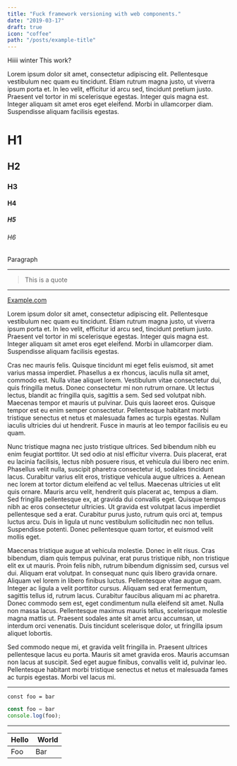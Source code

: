 ```yaml
---
title: "Fuck framework versioning with web components."
date: "2019-03-17"
draft: true
icon: "coffee"
path: "/posts/example-title"
---
```


Hiiii winter <Link to="/">This work?</Link>

Lorem ipsum dolor sit amet, consectetur adipiscing elit. Pellentesque vestibulum nec quam eu tincidunt. Etiam rutrum magna justo, ut viverra ipsum porta et. In leo velit, efficitur id arcu sed, tincidunt pretium justo. Praesent vel tortor in mi scelerisque egestas. Integer quis magna est. Integer aliquam sit amet eros eget eleifend. Morbi in ullamcorper diam. Suspendisse aliquam facilisis egestas.

# H1

## H2

### H3

#### H4

##### H5

###### H6

Paragraph

---

> This is a quote

---

[Example.com](example.com)

Lorem ipsum dolor sit amet, consectetur adipiscing elit. Pellentesque vestibulum nec quam eu tincidunt. Etiam rutrum magna justo, ut viverra ipsum porta et. In leo velit, efficitur id arcu sed, tincidunt pretium justo. Praesent vel tortor in mi scelerisque egestas. Integer quis magna est. Integer aliquam sit amet eros eget eleifend. Morbi in ullamcorper diam. Suspendisse aliquam facilisis egestas.

Cras nec mauris felis. Quisque tincidunt mi eget felis euismod, sit amet varius massa imperdiet. Phasellus a ex rhoncus, iaculis nulla sit amet, commodo est. Nulla vitae aliquet lorem. Vestibulum vitae consectetur dui, quis fringilla metus. Donec consectetur mi non rutrum ornare. Ut lectus lectus, blandit ac fringilla quis, sagittis a sem. Sed sed volutpat nibh. Maecenas tempor et mauris ut pulvinar. Duis quis laoreet eros. Quisque tempor est eu enim semper consectetur. Pellentesque habitant morbi tristique senectus et netus et malesuada fames ac turpis egestas. Nullam iaculis ultricies dui ut hendrerit. Fusce in mauris at leo tempor facilisis eu eu quam.

Nunc tristique magna nec justo tristique ultrices. Sed bibendum nibh eu enim feugiat porttitor. Ut sed odio at nisl efficitur viverra. Duis placerat, erat eu lacinia facilisis, lectus nibh posuere risus, et vehicula dui libero nec enim. Phasellus velit nulla, suscipit pharetra consectetur id, sodales tincidunt lacus. Curabitur varius elit eros, tristique vehicula augue ultrices a. Aenean nec lorem at tortor dictum eleifend ac vel tellus. Maecenas ultricies ut elit quis ornare. Mauris arcu velit, hendrerit quis placerat ac, tempus a diam. Sed fringilla pellentesque ex, at gravida dui convallis eget. Quisque tempus nibh ac eros consectetur ultricies. Ut gravida est volutpat lacus imperdiet pellentesque sed a erat. Curabitur purus justo, rutrum quis orci at, tempus luctus arcu. Duis in ligula ut nunc vestibulum sollicitudin nec non tellus. Suspendisse potenti. Donec pellentesque quam tortor, et euismod velit mollis eget.

Maecenas tristique augue at vehicula molestie. Donec in elit risus. Cras bibendum, diam quis tempus pulvinar, erat purus tristique nibh, non tristique elit ex ut mauris. Proin felis nibh, rutrum bibendum dignissim sed, cursus vel dui. Aliquam erat volutpat. In consequat nunc quis libero gravida ornare. Aliquam vel lorem in libero finibus luctus. Pellentesque vitae augue quam. Integer ac ligula a velit porttitor cursus. Aliquam sed erat fermentum, sagittis tellus id, rutrum lacus. Curabitur faucibus aliquam mi ac pharetra. Donec commodo sem est, eget condimentum nulla eleifend sit amet. Nulla non massa lacus. Pellentesque maximus mauris tellus, scelerisque molestie magna mattis ut. Praesent sodales ante sit amet arcu accumsan, ut interdum orci venenatis. Duis tincidunt scelerisque dolor, ut fringilla ipsum aliquet lobortis.

Sed commodo neque mi, et gravida velit fringilla in. Praesent ultrices pellentesque lacus eu porta. Mauris sit amet gravida eros. Mauris accumsan non lacus at suscipit. Sed eget augue finibus, convallis velit id, pulvinar leo. Pellentesque habitant morbi tristique senectus et netus et malesuada fames ac turpis egestas. Morbi vel lacus mi.

---

`const foo = bar`

```javascript
const foo = bar
console.log(foo);
```

---

| Hello | World |
|-------|------ |
| Foo   | Bar   |



